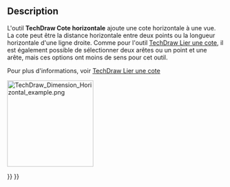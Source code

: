 <languages/>

{{Docnav/fr
|[[TechDraw_LengthDimension/fr|Cote de longueur]]
|[[TechDraw_VerticalDimension/fr|Cote verticale]]
|[[TechDraw_Workbench/fr|Atelier TechDraw]]
|IconL=TechDraw_LengthDimension.svg
|IconR=TechDraw_VerticalDimension.svg
|IconC=Workbench_TechDraw.svg
}}

{{GuiCommand/fr
|Name=TechDraw HorizontalDimension
|Name/fr=TechDraw Cote horizontale
|MenuLocation=TechDraw → Dimensions → Insérer une cote horizontale
|Workbenches=[[TechDraw_Workbench/fr|TechDraw]]
|Shortcut={{KEY|Maj}} + {{KEY|H}}
|SeeAlso=[[TechDraw_LengthDimension/fr|TechDraw Cote de longueur]], [[TechDraw_VerticalDimension/fr|TechDraw Cote verticale]]
}}

==Description==

L'outil '''TechDraw Cote horizontale''' ajoute une cote horizontale à une vue. La cote peut être la distance horizontale entre deux points ou la longueur horizontale d'une ligne droite. Comme pour l'outil [[TechDraw_LengthDimension/fr|TechDraw Lier une cote]], il est également possible de sélectionner deux arêtes ou un point et une arête, mais ces options ont moins de sens pour cet outil.

Pour plus d'informations, voir [[TechDraw_LengthDimension/fr|TechDraw Lier une cote]]

[[Image:TechDraw_Dimension_Horizontal_example.png|200px]]
{{Caption|Cote horizontale prise entre deux points}}


{{Docnav/fr
|[[TechDraw_LengthDimension/fr|Cote de longueur]]
|[[TechDraw_VerticalDimension/fr|Cote verticale]]
|[[TechDraw_Workbench/fr|Atelier TechDraw]]
|IconL=TechDraw_LengthDimension.svg
|IconR=TechDraw_VerticalDimension.svg
|IconC=Workbench_TechDraw.svg
}}

{{TechDraw Tools navi{{#translation:}}}}
{{Userdocnavi{{#translation:}}}}